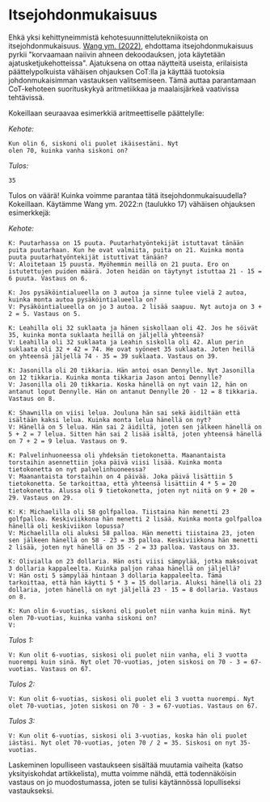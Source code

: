 # Itsejohdonmukaisuus

Ehkä yksi kehittyneimmistä kehotesuunnittelutekniikoista on itsejohdonmukaisuus. [Wang ym. (2022)](https://arxiv.org/pdf/2203.11171.pdf), ehdottama itsejohdonmukaisuus pyrkii "korvaamaan naiivin ahneen dekoodauksen, jota käytetään ajatusketjukehotteissa". Ajatuksena on ottaa näytteitä useista, erilaisista päättelypolkuista vähäisen ohjauksen CoT:lla ja käyttää tuotoksia johdonmukaisimman vastauksen valitsemiseen. Tämä auttaa parantamaan CoT-kehoteen suorituskykyä aritmetiikkaa ja maalaisjärkeä vaativissa tehtävissä.

Kokeillaan seuraavaa esimerkkiä aritmeettiselle päättelylle:

*Kehote:*
```
Kun olin 6, siskoni oli puolet ikäisestäni. Nyt
olen 70, kuinka vanha siskoni on?
```

*Tulos:*
```
35
```

Tulos on väärä! Kuinka voimme parantaa tätä itsejohdonmukaisuudella? Kokeillaan. Käytämme Wang ym. 2022:n (taulukko 17) vähäisen ohjauksen esimerkkejä:

*Kehote:*
```
K: Puutarhassa on 15 puuta. Puutarhatyöntekijät istuttavat tänään puita puutarhaan. Kun he ovat valmiita, puita on 21. Kuinka monta puuta puutarhatyöntekijät istuttivat tänään?
V: Aloitetaan 15 puusta. Myöhemmin meillä on 21 puuta. Ero on istutettujen puiden määrä. Joten heidän on täytynyt istuttaa 21 - 15 = 6 puuta. Vastaus on 6.

K: Jos pysäköintialueella on 3 autoa ja sinne tulee vielä 2 autoa, kuinka monta autoa pysäköintialueella on?
V: Pysäköintialueella on jo 3 autoa. 2 lisää saapuu. Nyt autoja on 3 + 2 = 5. Vastaus on 5.

K: Leahilla oli 32 suklaata ja hänen siskollaan oli 42. Jos he söivät 35, kuinka monta suklaata heillä on jäljellä yhteensä?
V: Leahilla oli 32 suklaata ja Leahin siskolla oli 42. Alun perin suklaata oli 32 + 42 = 74. He ovat syöneet 35 suklaata. Joten heillä on yhteensä jäljellä 74 - 35 = 39 suklaata. Vastaus on 39.

K: Jasonilla oli 20 tikkaria. Hän antoi osan Dennylle. Nyt Jasonilla on 12 tikkaria. Kuinka monta tikkaria Jason antoi Dennylle?
V: Jasonilla oli 20 tikkaria. Koska hänellä on nyt vain 12, hän on antanut loput Dennylle. Hän on antanut Dennylle 20 - 12 = 8 tikkaria. Vastaus on 8.

K: Shawnilla on viisi lelua. Jouluna hän sai sekä äidiltään että isältään kaksi lelua. Kuinka monta lelua hänellä on nyt?
V: Hänellä on 5 lelua. Hän sai 2 äidiltä, joten sen jälkeen hänellä on 5 + 2 = 7 lelua. Sitten hän sai 2 lisää isältä, joten yhteensä hänellä on 7 + 2 = 9 lelua. Vastaus on 9.

K: Palvelinhuoneessa oli yhdeksän tietokonetta. Maanantaista torstaihin asennettiin joka päivä viisi lisää. Kuinka monta tietokonetta on nyt palvelinhuoneessa?
V: Maanantaista torstaihin on 4 päivää. Joka päivä lisättiin 5 tietokonetta. Se tarkoittaa, että yhteensä lisättiin 4 * 5 = 20 tietokonetta. Alussa oli 9 tietokonetta, joten nyt niitä on 9 + 20 = 29. Vastaus on 29.

K: K: Michaelilla oli 58 golfpalloa. Tiistaina hän menetti 23 golfpalloa. Keskiviikkona hän menetti 2 lisää. Kuinka monta golfpalloa hänellä oli keskiviikon lopussa?
V: Michaelilla oli aluksi 58 palloa. Hän menetti tiistaina 23, joten sen jälkeen hänellä on 58 - 23 = 35 palloa. Keskiviikkona hän menetti 2 lisää, joten nyt hänellä on 35 - 2 = 33 palloa. Vastaus on 33.

K: Olivialla on 23 dollaria. Hän osti viisi sämpylää, jotka maksoivat 3 dollaria kappaleelta. Kuinka paljon rahaa hänellä on jäljellä?
V: Hän osti 5 sämpylää hintaan 3 dollaria kappaleelta. Tämä tarkoittaa, että hän käytti 5 * 3 = 15 dollaria. Aluksi hänellä oli 23 dollaria, joten hänellä on nyt jäljellä 23 - 15 = 8 dollaria. Vastaus on 8.

K: Kun olin 6-vuotias, siskoni oli puolet niin vanha kuin minä. Nyt olen 70-vuotias, kuinka vanha siskoni on?
V:
```

*Tulos 1:*
```
V: Kun olit 6-vuotias, siskosi oli puolet niin vanha, eli 3 vuotta nuorempi kuin sinä. Nyt olet 70-vuotias, joten siskosi on 70 - 3 = 67-vuotias. Vastaus on 67.
```

*Tulos 2:*
```
V: Kun olit 6-vuotias, siskosi oli puolet eli 3 vuotta nuorempi. Nyt olet 70-vuotias, joten siskosi on 70 - 3 = 67-vuotias. Vastaus on 67.
```

*Tulos 3:*
```
V: Kun olit 6-vuotias, siskosi oli 3-vuotias, koska hän oli puolet iästäsi. Nyt olet 70-vuotias, joten 70 / 2 = 35. Siskosi on nyt 35-vuotias.
```

Laskeminen lopulliseen vastaukseen sisältää muutamia vaiheita (katso yksityiskohdat artikkelista), mutta voimme nähdä, että todennäköisin vastaus on jo muodostumassa, joten se tulisi käytännössä lopulliseksi vastaukseksi.